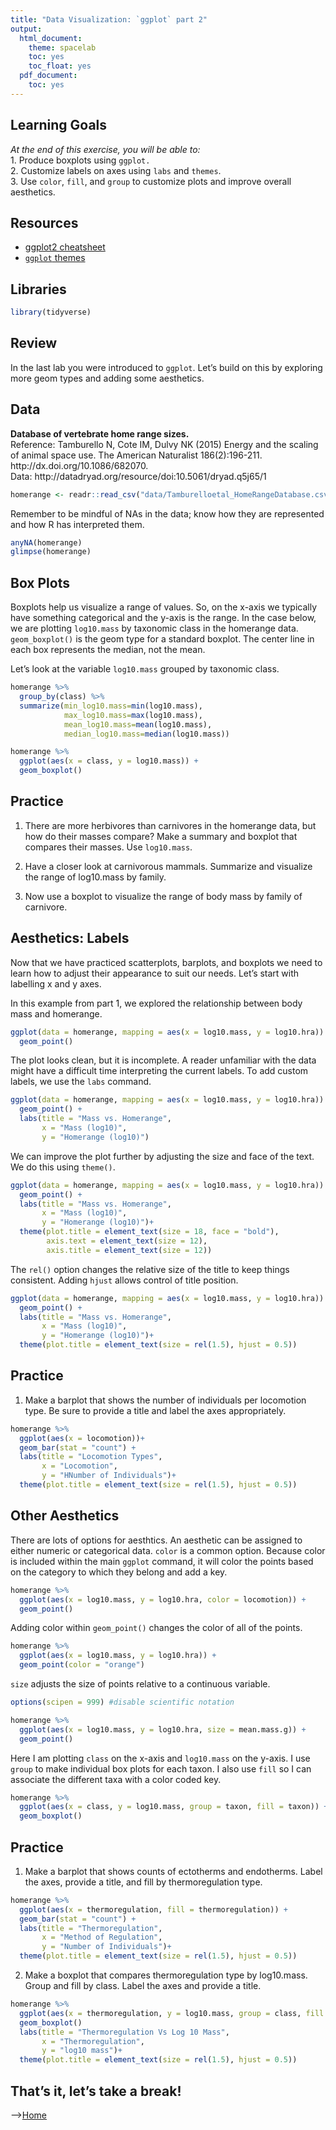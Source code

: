 ```yaml
---
title: "Data Visualization: `ggplot` part 2"
output:
  html_document:
    theme: spacelab
    toc: yes
    toc_float: yes
  pdf_document:
    toc: yes
---
```


## Learning Goals
*At the end of this exercise, you will be able to:*    
1. Produce boxplots using `ggplot.`  
2. Customize labels on axes using `labs` and `themes`.  
3. Use `color`, `fill`, and `group` to customize plots and improve overall aesthetics.  

## Resources
- [ggplot2 cheatsheet](https://www.rstudio.com/wp-content/uploads/2015/03/ggplot2-cheatsheet.pdf)
- [`ggplot` themes](https://ggplot2.tidyverse.org/reference/ggtheme.html)

## Libraries
```r
library(tidyverse)
```

## Review
In the last lab you were introduced to `ggplot`. Let's build on this by exploring more geom types and adding some aesthetics.  

## Data
**Database of vertebrate home range sizes.**  
Reference: Tamburello N, Cote IM, Dulvy NK (2015) Energy and the scaling of animal space use. The American Naturalist 186(2):196-211. http://dx.doi.org/10.1086/682070.  
Data: http://datadryad.org/resource/doi:10.5061/dryad.q5j65/1
```r
homerange <- readr::read_csv("data/Tamburelloetal_HomeRangeDatabase.csv")
```

Remember to be mindful of NAs in the data; know how they are represented and how R has interpreted them.
```r
anyNA(homerange)
glimpse(homerange)
```

## Box Plots
Boxplots help us visualize a range of values. So, on the x-axis we typically have something categorical and the y-axis is the range. In the case below, we are plotting `log10.mass` by taxonomic class in the homerange data. `geom_boxplot()` is the geom type for a standard boxplot. The center line in each box represents the median, not the mean.

Let's look at the variable `log10.mass` grouped by taxonomic class.
```r
homerange %>% 
  group_by(class) %>% 
  summarize(min_log10.mass=min(log10.mass),
            max_log10.mass=max(log10.mass),
            mean_log10.mass=mean(log10.mass),
            median_log10.mass=median(log10.mass))
```

```r
homerange %>% 
  ggplot(aes(x = class, y = log10.mass)) +
  geom_boxplot()
```

## Practice
1. There are more herbivores than carnivores in the homerange data, but how do their masses compare? Make a summary and boxplot that compares their masses. Use `log10.mass`.


2. Have a closer look at carnivorous mammals. Summarize and visualize the range of log10.mass by family.


3. Now use a boxplot to visualize the range of body mass by family of carnivore.


## Aesthetics: Labels
Now that we have practiced scatterplots, barplots, and boxplots we need to learn how to adjust their appearance to suit our needs. Let's start with labelling x and y axes.  

In this example from part 1, we explored the relationship between body mass and homerange.
```r
ggplot(data = homerange, mapping = aes(x = log10.mass, y = log10.hra)) +
  geom_point()
```

The plot looks clean, but it is incomplete. A reader unfamiliar with the data might have a difficult time interpreting the current labels. To add custom labels, we use the `labs` command.
```r
ggplot(data = homerange, mapping = aes(x = log10.mass, y = log10.hra)) +
  geom_point() +
  labs(title = "Mass vs. Homerange",
       x = "Mass (log10)",
       y = "Homerange (log10)")
```

We can improve the plot further by adjusting the size and face of the text. We do this using `theme()`.
```r
ggplot(data = homerange, mapping = aes(x = log10.mass, y = log10.hra)) +
  geom_point() +
  labs(title = "Mass vs. Homerange",
       x = "Mass (log10)",
       y = "Homerange (log10)")+
  theme(plot.title = element_text(size = 18, face = "bold"),
        axis.text = element_text(size = 12),
        axis.title = element_text(size = 12))
```

The `rel()` option changes the relative size of the title to keep things consistent. Adding `hjust` allows control of title position.
```r
ggplot(data = homerange, mapping = aes(x = log10.mass, y = log10.hra)) +
  geom_point() +
  labs(title = "Mass vs. Homerange",
       x = "Mass (log10)",
       y = "Homerange (log10)")+ 
  theme(plot.title = element_text(size = rel(1.5), hjust = 0.5))
```

## Practice
1. Make a barplot that shows the number of individuals per locomotion type. Be sure to provide a title and label the axes appropriately.

```r
homerange %>% 
  ggplot(aes(x = locomotion))+
  geom_bar(stat = "count") +
  labs(title = "Locomotion Types",
       x = "Locomotion",
       y = "HNumber of Individuals")+ 
  theme(plot.title = element_text(size = rel(1.5), hjust = 0.5))
```


## Other Aesthetics
There are lots of options for aesthtics. An aesthetic can be assigned to either numeric or categorical data. `color` is a common option. Because color is included within the main `ggplot` command, it will color the points based on the category to which they belong and add a key.
```r
homerange %>% 
  ggplot(aes(x = log10.mass, y = log10.hra, color = locomotion)) +
  geom_point()
```

Adding color within `geom_point()` changes the color of all of the points.
```r
homerange %>% 
  ggplot(aes(x = log10.mass, y = log10.hra)) +
  geom_point(color = "orange")
```

`size` adjusts the size of points relative to a continuous variable.
```r
options(scipen = 999) #disable scientific notation

homerange %>% 
  ggplot(aes(x = log10.mass, y = log10.hra, size = mean.mass.g)) +
  geom_point()
```

Here I am plotting `class` on the x-axis and `log10.mass` on the y-axis. I use `group` to make individual box plots for each taxon. I also use `fill` so I can associate the different taxa with a color coded key.
```r
homerange %>% 
  ggplot(aes(x = class, y = log10.mass, group = taxon, fill = taxon)) +
  geom_boxplot()
```

## Practice
1. Make a barplot that shows counts of ectotherms and endotherms. Label the axes, provide a title, and fill by thermoregulation type.

```r
homerange %>% 
  ggplot(aes(x = thermoregulation, fill = thermoregulation)) +
  geom_bar(stat = "count") +
  labs(title = "Thermoregulation",
       x = "Method of Regulation",
       y = "Number of Individuals")+ 
  theme(plot.title = element_text(size = rel(1.5), hjust = 0.5))
```


2. Make a boxplot that compares thermoregulation type by log10.mass. Group and fill by class. Label the axes and provide a title.

```r
homerange %>% 
  ggplot(aes(x = thermoregulation, y = log10.mass, group = class, fill = class)) +
  geom_boxplot()
  labs(title = "Thermoregulation Vs Log 10 Mass",
       x = "Thermoregulation",
       y = "log10 mass")+ 
  theme(plot.title = element_text(size = rel(1.5), hjust = 0.5))
```



## That's it, let's take a break!   

-->[Home](https://jmledford3115.github.io/datascibiol/)
